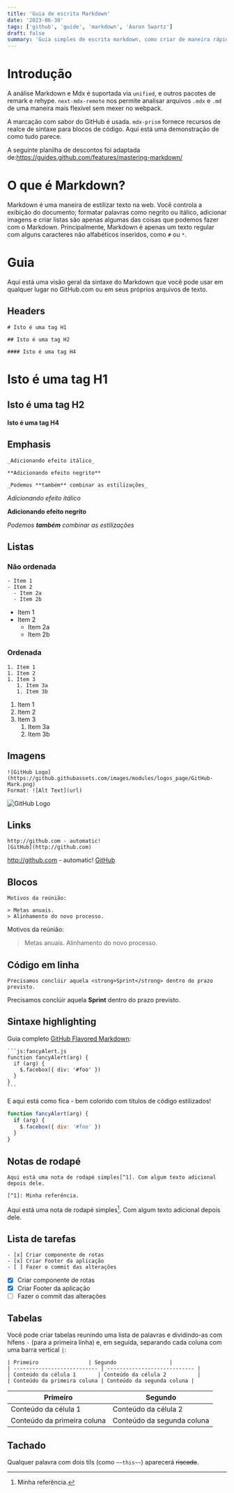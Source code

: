 ```yaml
---
title: 'Guia de escrita Markdown'
date: '2023-06-30'
tags: ['github', 'guide', 'markdown', 'Aaron Swartz']
draft: false
summary: 'Guia simples de escrita markdown, como criar de maneira rápida estruturas para Web.'
---
```


# Introdução

A análise Markdown e Mdx é suportada via `unified`, e outros pacotes de remark e rehype. `next-mdx-remote` nos permite analisar arquivos `.mdx` e `.md` de uma maneira mais flexível sem mexer no webpack.

A marcação com sabor do GitHub é usada. `mdx-prism` fornece recursos de realce de sintaxe para blocos de código. Aqui está uma demonstração de como tudo parece.

A seguinte planilha de descontos foi adaptada de:https://guides.github.com/features/mastering-markdown/

# O que é Markdown?

Markdown é uma maneira de estilizar texto na web. Você controla a exibição do documento; formatar palavras como negrito ou itálico, adicionar imagens e criar listas são apenas algumas das coisas que podemos fazer com o Markdown. Principalmente, Markdown é apenas um texto regular com alguns caracteres não alfabéticos inseridos, como `#` ou `*`.

# Guia

Aqui está uma visão geral da sintaxe do Markdown que você pode usar em qualquer lugar no GitHub.com ou em seus próprios arquivos de texto.

## Headers

```
# Isto é uma tag H1

## Isto é uma tag H2

#### Isto é uma tag H4
```

# Isto é uma tag H1

## Isto é uma tag H2

#### Isto é uma tag H4

## Emphasis

```
_Adicionando efeito itálico_

**Adicionando efeito negrito**

_Podemos **também** combinar as estilizações_
```

_Adicionando efeito itálico_

**Adicionando efeito negrito**

_Podemos **também** combinar as estilizações_

## Listas

### Não ordenada

```
- Item 1
- Item 2
  - Item 2a
  - Item 2b
```

- Item 1
- Item 2
  - Item 2a
  - Item 2b

### Ordenada

```
1. Item 1
1. Item 2
1. Item 3
   1. Item 3a
   1. Item 3b
```

1. Item 1
1. Item 2
1. Item 3
   1. Item 3a
   1. Item 3b

## Imagens

```
![GitHub Logo](https://github.githubassets.com/images/modules/logos_page/GitHub-Mark.png)
Format: ![Alt Text](url)
```

![GitHub Logo](https://github.githubassets.com/images/modules/logos_page/GitHub-Mark.png)

## Links

```
http://github.com - automatic!
[GitHub](http://github.com)
```

http://github.com - automatic!
[GitHub](http://github.com)

## Blocos

```
Motivos da reúnião:

> Metas anuais.
> Alinhamento do novo processo.
```

Motivos da reúnião:

> Metas anuais.
> Alinhamento do novo processo.

## Código em linha

```
Precisamos conclúir aquela <strong>Sprint</strong> dentro do prazo previsto.
```

Precisamos conclúir aquela <strong>Sprint</strong> dentro do prazo previsto.

## Sintaxe highlighting

Guia completo [GitHub Flavored Markdown](https://help.github.com/articles/basic-writing-and-formatting-syntax/):

````
```js:fancyAlert.js
function fancyAlert(arg) {
  if (arg) {
    $.facebox({ div: '#foo' })
  }
}
```
````

E aqui está como fica - bem colorido com títulos de código estilizados!

```js:fancyAlert.js
function fancyAlert(arg) {
  if (arg) {
    $.facebox({ div: '#foo' })
  }
}
```

## Notas de rodapé

```
Aqui está uma nota de rodapé simples[^1]. Com algum texto adicional depois dele.

[^1]: Minha referência.
```

Aqui está uma nota de rodapé simples[^1]. Com algum texto adicional depois dele.

[^1]: Minha referência.

## Lista de tarefas

```
- [x] Criar componente de rotas
- [x] Criar Footer da aplicação
- [ ] Fazer o commit das alterações
```

- [x] Criar componente de rotas
- [x] Criar Footer da aplicação
- [ ] Fazer o commit das alterações

## Tabelas

Você pode criar tabelas reunindo uma lista de palavras e dividindo-as com hífens `-` (para a primeira linha) e, em seguida, separando cada coluna com uma barra vertical `|`:

```
| Primeiro                | Segundo                 |
| --------------------------- | ---------------------------- |
| Conteúdo da célula 1       | Conteúdo da célula 2          |
| Conteúdo da primeira coluna | Conteúdo da segunda coluna |
```

| Primeiro                | Segundo                 |
| --------------------------- | ---------------------------- |
| Conteúdo da célula 1       | Conteúdo da célula 2          |
| Conteúdo da primeira coluna | Conteúdo da segunda coluna |

## Tachado

Qualquer palavra com dois tils (como `~~this~~`) aparecerá ~~riscada~~.
